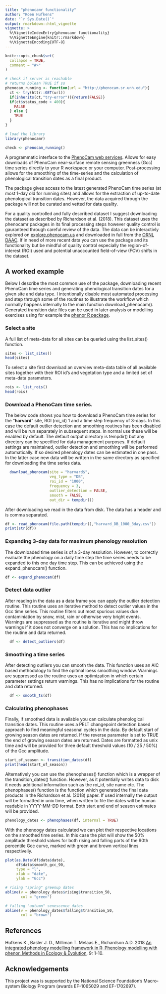 ```yaml
---
title: "phenocamr functionality"
author: "Koen Hufkens"
date: "`r Sys.Date()`"
output: rmarkdown::html_vignette
vignette: >
  %\VignetteIndexEntry{phenocamr functionality}
  %\VignetteEngine{knitr::rmarkdown}
  %\VignetteEncoding{UTF-8}
---
```


```r
knitr::opts_chunk$set(
  collapse = TRUE,
  comment = "#>"
)

# check if server is reachable
# returns bolean TRUE if so
phenocam_running <- function(url = "http://phenocam.sr.unh.edu"){
  ct <- try(httr::GET(url))
  if(inherits(ct,"try-error")){return(FALSE)}
  if(ct$status_code > 400){
    FALSE  
  } else {
    TRUE
  }
}

# load the library
library(phenocamr)

check <- phenocam_running()
```

A programmatic interface to the [PhenoCam web services](https://phenocam.sr.unh.edu/). Allows for easy downloads of PhenoCam near-surface remote sensing greenness (Gcc) time series directly to your R workspace or your computer. Post-processing allows for the smoothing of the time-series and the calculation of phenological transition dates as a final product.

The package gives access to the latest generated PhenoCam time series (at most 1-day old for running sites) and allows for the extraction of up-to-date phenological transition dates. However, the data acquired through the package will not be curated and vetted for data quality.

For a quality controlled and fully described dataset I suggest downloading the dataset as described by Richardson et al. (2018). This dataset uses the phenocamr packages in its final processing steps however quality control is gauranteed through careful review of the data. The data can be interactivly explored on [explore.phenocam.us](http://explore.phenocam.us) and downloaded in full from the [ORNL DAAC](https://daac.ornl.gov/cgi-bin/dsviewer.pl?ds_id=1511). If in need of more recent data you can use the package and its functionality but be mindful of quality control especially the region-of-interest (ROI) used and potential unaccounted field-of-view (FOV) shifts in the dataset.

## A worked example

Below I describe the most common use of the package, downloading recent PhenoCam time series and generating phenological transition dates for a given site and data type. I intentionally disable most automated processing and step through some of the routines to illustrate the workflow which normally happens internally to the main function download_phenocam(). Generated transition date files can be used in later analysis or modelling exercises using for example the [phenor R package](https://github.com/khufkens/phenor).

### Select a site

A full list of meta-data for all sites can be queried using the list_sites() function.

```r
sites <- list_sites()
head(sites)
```

To select a site first download an overview meta-data table of all available sites together with their ROI id's and vegetation type and a limited set of meta-data parameters.

```r
rois <- list_rois()
head(rois)
```

### Download a PhenoCam time series.

The below code shows you how to download a PhenoCam time series for the "**harvard**" site, ROI (roi_id) 1 and a time step frequency of 3-days. In this case the default outlier detection and smoothing routines has been disabled and will be run separately in subsequent steps. In normal use these will be enabled by default. The default output directory is tempdir() but any directory can be specified for data management purposes. If default settings are maintained, outlier detection and smoothing will be performed automatically. If so desired phenology dates can be estimated in one pass. In the latter case new data will be written in the same directory as specified for downloading the time series data.

```r
  download_phenocam(site = "harvard$",
                    veg_type = "DB",
                    roi_id = "1000",
                    frequency = 3,
                    outlier_detection = FALSE,
                    smooth = FALSE,
                    out_dir = tempdir())
```

After downloading we read in the data from disk. The data has a header and is comma separated.

```r
df <- read_phenocam(file.path(tempdir(),"harvard_DB_1000_3day.csv"))
print(str(df))
```


### Expanding 3-day data for maximum phenology resolution

The downloaded time series is of a 3-day resolution. However, to correctly evaluate the phenology on a daily time step the time series needs to be expanded to this one day time step. This can be achieved using the expand_phenocam() function.

```r
df <- expand_phenocam(df)
```

### Detect data outlier

After reading in the data as a data frame you can apply the outlier detection routine. This routine uses an iterative method to detect outlier values in the Gcc time series. This routine filters out most spurious values due contaminiation by snow, mist, rain or otherwise very bright events. Warnings are suppressed as the routine is iterative and might throw warnings if it does not converge on a solution. This has no implications for the routine and data returned.

```r
  df <- detect_outliers(df)
```

### Smoothing a time series

After detecting outliers you can smooth the data. This function uses an AIC based methodology to find the opitmal loess smoothing window. Warnings are suppressed as the routine uses an optimization in which certain parameter settings return warnings. This has no implications for the routine and data returned.

```r
  df <- smooth_ts(df)
```

### Calculating phenophases

Finally, if smoothed data is available you can calculate phenological transition dates. This routine uses a PELT changepoint detection based approach to find meaningful seasonal cycles in the data. By default start of growing season dates are returned. If the reverse parameter is set to TRUE the end of growing season dates are returned. Dates are formatted as unix time and will be provided for three default threshold values (10 / 25 / 50%) of the Gcc amplitude.

```r
start_of_season <- transition_dates(df)
print(head(start_of_season))
```

Alternatively you can use the phenophases() function which is a wrapper of the transition_dates() function. However, as it potentially writes data to disk it needs additional information such as the roi_id, site name etc. The phenophases() function is the function which generated the final data products in the Richardson et al. (2018) paper. If used internally the output will be formatted in unix time, when written to file the dates will be human readable in YYYY-MM-DD format. Both start and end of season estimates will be provided.

```r
phenology_dates <- phenophases(df, internal = TRUE)
```

With the phenoogy dates calculated we can plot their respective locations on the smoothed time series. In this case the plot will show the 50% amplitude threshold values for both rising and falling parts of the 90th percentile Gcc curve, marked with green and brown vertical lines respectivelly.

```r
plot(as.Date(df$data$date),
     df$data$smooth_gcc_90,
     type = "l",
     xlab = "date",
     ylab = "Gcc")

# rising "spring" greenup dates
abline(v = phenology_dates$rising$transition_50,
       col = "green")

# falling "autumn" senescence dates
abline(v = phenology_dates$falling$transition_50,
       col = "brown")

```


## References

Hufkens K., Basler J. D., Milliman T. Melaas E., Richardson A.D. 2018 [An integrated phenology modelling framework in R: Phenology modelling with phenor. Methods in Ecology & Evolution](http://onlinelibrary.wiley.com/doi/10.1111/2041-210X.12970/full), 9: 1-10.

## Acknowledgements

This project was is supported by the National Science Foundation’s Macro-system Biology Program (awards EF-1065029 and EF-1702697).
